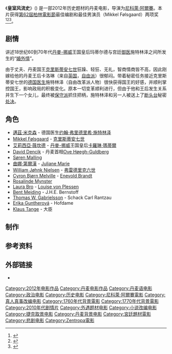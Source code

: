 {{noteTA
|T=zh-hk:皇家風流史;zh-cn:皇室风流史;zh-tw:;
|G1=Movie
|G2=Show
|1=zh-hk:皇家風流史;zh-cn:皇室风流史;zh-tw:;
}}
{{Infobox film
| name           = 皇家風流史
| original_name  = A Royal Affair
| image          = A Royal Affair.jpg 
| caption        = 丹麦海报
| director       = [[尼科萊·阿爾賽|尼科萊·阿爾賽]]
| producer       = Meta Louise Foldager<br />Sisse Graum Jørgensen<br />Louise Vesth
| writer         = Nikolaj Arcel<br>[[Rasmus_Heisterberg|Rasmus Heisterberg]]
| starring       = [[邁茲·米克森|邁茲·米克森]]<br />[[艾莉西亞·薇坎德|艾莉西亞·薇坎德]]<br />[[Mikkel_Følsgaard|Mikkel Følsgaard]]
| music          = [[Gabriel_Yared|Gabriel Yared]]<br />Cyrille Aufort
| cinematography = Rasmus Videbæk
| editing        = Mikkel E.G. Nielsen<br />Kasper Leick
| studio         = [[Zentropa|Zentropa]]
| distributor    = [[Nordisk_Film|Nordisk Film]]
| released       = 2012年2月16日（[[第62屆柏林電影節|柏林影展]]）<br />2012年3月29日（丹麦）
| runtime        = 128 分钟
| country        = 丹麦
| language       = 丹麦语
| budget         = 
| cn_name        = 皇室风流史
| hk_name        = 皇家風流史
| tw_name        = 
}}

《'''皇室风流史'''》({{lang-da|'''''En kongelig affære'''''}}) 是一部2012年历史题材的丹麦电影，导演为[[尼科萊·阿爾賽|尼科萊·阿爾賽]]。本片获得[[第62屆柏林電影節|第62屆柏林電影節]]最佳编剧和最佳男演员（Mikkel Følsgaard）两项奖<ref name="Berlin">{{cite web |url=http://www.berlinale.de/en/presse/pressemitteilungen/alle/Alle-Detail_13012.html |title=18 World Premieres in the Competition |date=2012-01-20 |accessdate=2012-01-20 |work=berlinale.de |archive-date=2012-01-23 |archive-url=https://web.archive.org/web/20120123055407/http://www.berlinale.de/en/presse/pressemitteilungen/alle/Alle-Detail_13012.html |dead-url=no }}</ref><ref>{{cite web |url=http://ent.sina.com.cn/m/2012-02-19/02413558516.shtml |language= |title=《皇室风流史》获第62届柏林电影节最佳剧本 |publisher=新浪 |date=2012年2月19日 |accessdate= |archive-date=2012-06-07 |archive-url=https://web.archive.org/web/20120607165553/http://ent.sina.com.cn/m/2012-02-19/02413558516.shtml |dead-url=no }}</ref><ref>{{cite web |url=http://ent.sina.com.cn/m/2012-02-19/02513558535.shtml |language= |title=Mikkel Boe Folsgaard获最佳男演员 |publisher=新浪 |date=2012年2月19日 |accessdate= |archive-date=2012-06-07 |archive-url=https://web.archive.org/web/20120607172401/http://ent.sina.com.cn/m/2012-02-19/02513558535.shtml |dead-url=no }}</ref>。

== 剧情 ==
讲述18世纪60到70年代[[丹麥-挪威|丹麥-挪威]]王国皇后玛蒂尔德与宫廷[[御医|御医]]施特林泽之间所发生的“[[婚外情|婚外情]]”。

由于丈夫、丹麦国王[[克里斯蒂安七世|克里斯蒂安七世]]狂躁、轻狂、无礼，智商情商皆不高，因此刚嫁给他的丹麦王后卡洛琳（来自[[英国|英国]]，[[自由派|自由派]]）很郁闷。带着秘密任务接近克里斯蒂安七世的[[德国|德国]][[医生|医生]]施特林泽（自由改革派人物）很快获得国王的好感，并顺利掌控国王，影响政局的积极变化。原本一切变革顺利进行，但由于他和王后发生关系并生下一个女儿，最终被[[保守派|保守派]]抓住把柄，施特林泽和另一人被送上了[[断头台|断头台]]秘密[[处决|处决]]。

==角色==
* [[邁茲·米克森|邁茲·米克森]] - 德国医生[[约翰·弗里德里希·施特林泽|约翰·弗里德里希·施特林泽]]
* [[Mikkel_Følsgaard|Mikkel Følsgaard]] - [[克里斯蒂安七世|克里斯蒂安七世]]
* [[艾莉西亞·薇坎德|艾莉西亞·薇坎德]] - [[丹麥-挪威|丹麥-挪威]]王国皇后[[卡羅琳·瑪蒂爾_(大不列顛)|卡羅琳·瑪蒂爾]]
* [[David_Dencik|David Dencik]] - 丹麦首相[[Ove_Høegh-Guldberg|Ove Høegh-Guldberg]]
* [[Søren_Malling|Søren Malling]]
* [[曲娜·第爾漢|曲娜·第爾漢]] - [[Juliana_Maria_of_Brunswick-Wolfenbüttel|Juliane Marie]]
* [[William_Jøhnk_Nielsen|William Jøhnk Nielsen]] - [[弗雷德里克六世|弗雷德里克六世]]
* [[Cyron_Bjørn_Melville|Cyron Bjørn Melville]] - [[Enevold_Brandt|Enevold Brandt]]
* [[Rosalinde_Mynster|Rosalinde Mynster]]
* [[Laura_Bro|Laura Bro]] - [[Louise_von_Plessen|Louise von Plessen]]
* [[Bent_Mejding|Bent Mejding]] - J.H.E. Bernstoff
* [[Thomas_W._Gabrielsson|Thomas W. Gabrielsson]] - Schack Carl Rantzau
* [[Erika_Guntherová|Erika Guntherová]] - Hofdame
* [[Klaus_Tange|Klaus Tange]] - 大臣

==制作==

==参考资料==
{{reflist}}

==外部链接==
* {{IMDb title|1276419|A Royal Affair}}

{{Nikolaj Arcel}}
{{DEFAULTSORT:Royal Affair}}
[[Category:2012年电影作品|Category:2012年电影作品]]
[[Category:丹麦电影作品|Category:丹麦电影作品]]
[[Category:丹麦语电影|Category:丹麦语电影]]
[[Category:政治电影|Category:政治电影]]
[[Category:历史电影|Category:历史电影]]
[[Category:尼科萊·阿爾賽電影|Category:尼科萊·阿爾賽電影]]
[[Category:真人真事改编电影|Category:真人真事改编电影]]
[[Category:1760年代背景電影|Category:1760年代背景電影]]
[[Category:1770年代背景電影|Category:1770年代背景電影]]
[[Category:2010年代剧情片|Category:2010年代剧情片]]
[[Category:外遇题材电影|Category:外遇题材电影]]
[[Category:小说改编电影|Category:小说改编电影]]
[[Category:捷克取景电影|Category:捷克取景电影]]
[[Category:丹麦背景电影|Category:丹麦背景电影]]
[[Category:宮廷題材電影|Category:宮廷題材電影]]
[[Category:悲剧电影|Category:悲剧电影]]
[[Category:Zentropa電影|Category:Zentropa電影]]